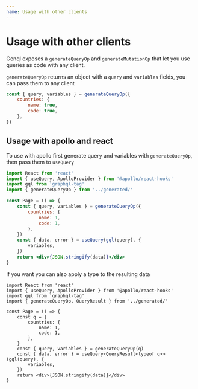 ```yaml
---
name: Usage with other clients
---
```


# Usage with other clients

Genql exposes a `generateQueryOp` and `generateMutationOp` that let you use queries as code with any client.

`generateQueryOp` returns an object with a `query` and `variables` fields, you can pass them to any client

```js
const { query, variables } = generateQueryOp({
    countries: {
        name: true,
        code: true,
    },
})
```

## Usage with apollo and react

To use with apollo first generate query and variables with `generateQueryOp`, then pass them to `useQuery`

```jsx
import React from 'react'
import { useQuery, ApolloProvider } from '@apollo/react-hooks'
import gql from 'graphql-tag'
import { generateQueryOp } from '../generated/'

const Page = () => {
    const { query, variables } = generateQueryOp({
        countries: {
            name: 1,
            code: 1,
        },
    })
    const { data, error } = useQuery(gql(query), {
        variables,
    })
    return <div>{JSON.stringify(data)}</div>
}
```

If you want you can also apply a type to the resulting data

```tsx
import React from 'react'
import { useQuery, ApolloProvider } from '@apollo/react-hooks'
import gql from 'graphql-tag'
import { generateQueryOp, QueryResult } from '../generated/'

const Page = () => {
    const q = {
        countries: {
            name: 1,
            code: 1,
        },
    }
    const { query, variables } = generateQueryOp(q)
    const { data, error } = useQuery<QueryResult<typeof q>>(gql(query), {
        variables,
    })
    return <div>{JSON.stringify(data)}</div>
}
```
